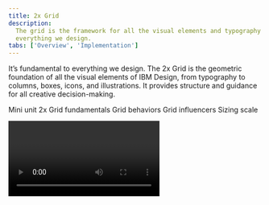 ```yaml
---
title: 2x Grid
description:
  The grid is the framework for all the visual elements and typography at IBM. It’s fundamental to
  everything we design.
tabs: ['Overview', 'Implementation']
---
```


<PageDescription>

It’s fundamental to everything we design. The 2x Grid is the geometric foundation of all the visual
elements of IBM Design, from typography to columns, boxes, icons, and illustrations. It provides
structure and guidance for all creative decision-making.

</PageDescription>

<AnchorLinks>

<AnchorLink>Mini unit</AnchorLink>
<AnchorLink>2x Grid fundamentals</AnchorLink>
<AnchorLink>Grid behaviors</AnchorLink>
<AnchorLink>Grid influencers</AnchorLink>
<AnchorLink>Sizing scale</AnchorLink>

</AnchorLinks>

<Video title="2x Grid Overview" vimeoId="281513522" />

## Resources

<Row className="resource-card-group">
<Column colMd={4} colLg={4} noGutterSm>
  <ResourceCard
    subTitle="IBM Grid Template"
    href="https://sketch.cloud/s/3a3f3f2d-94d7-4c16-8e2e-88ba80a6382e"
    >
      <MdxIcon name="sketch" />
  </ResourceCard>
</Column>
<Column colLg={4} colMd={4}  noGutterSm>
  <ResourceCard
    subTitle="Elements package: Grid"
    href="https://github.com/carbon-design-system/carbon/tree/v10/packages/grid"
    >

<MdxIcon name="github" />

  </ResourceCard>
</Column>
<Column colLg={4} colMd={4} noGutterSm>
  <ResourceCard
    subTitle="Grid package preview"
    href="https://carbon-elements.netlify.com/grid/examples/preview/"
    >

<MdxIcon name="codesandbox" />

  </ResourceCard>
</Column>
</Row>

<br />

<br />

## Mini unit

The basic unit of 2x Grid geometry is the 8-pixel square mini unit. Multiples of mini units compose
the dimensions of columns, rows, boxes, along with their margins and padding. The mini unit adapts
to your content while maintaining a consistent visual rhythm.

At breakpoint boundaries, mini units divide the screen into a fixed master grid, and multiples of
mini units map to fluid grid column widths and row heights. Fixed boxes are sized in mini units, as
are the fixed dimension of hybrid boxes.

Margin and padding are always applied in fixed mini unit multiples. Boxes are sized by applying a
sizing scale based on either fixed mini units or fluid column widths, along with a core set of
aspect ratios.

<Video title="Mini unit" vimeoId="292608020" />

## 2x Grid fundamentals

The core concept of the 2x Grid is to divide or multiply by two, forming a visual rhythm. Fluid
grids are built by division, whereas fixed grids are built with multiplication. On breakpoint
boundaries, these sizes match. Margins and padding are applied consistently in both cases.

<AnchorLinks small>

<AnchorLink>Columns and rows</AnchorLink>
<AnchorLink>Margins</AnchorLink>
<AnchorLink>Padding</AnchorLink>
<AnchorLink>Gutters</AnchorLink>
<AnchorLink>Breakpoints</AnchorLink>

</AnchorLinks>

### Columns and Rows

Columns and rows create key lines that are essential for visual rhythm, especially for typography.
Construct columns by either dividing a space into a fluid grid, or by tiling fixed boxes in
multiples.

![Columns and rows](/elements/2x-grid/Layout_overview_Columns-rows.svg)

#### Fluid grid

A fluid grid divides space by twos. This division is immediately evident in the 2x column structure.
Within a breakpoint, the column count is constant, and unit size scales with screen size. Choose a
column count by starting with one, then divide by two as needed.

#### Fixed grid

A fixed grid starts with a fixed unit size from the sizing scale, then tiles and wraps as needed,
like text. To employ the 2x concept, multiply box sizes by two and mix them together.

When tiling fixed boxes, the column count is not known in advance, but a grid emerges visually due
to the use of a consistent sizing scale. On breakpoint boundaries, fixed sizing scales match column
sizes.

#### Hybrid grid

Hybrid grids are also frequent in practice, and hybrid boxes have properties of both.

#### Decision tree

For dense content, use mini units for further alignment and spatial guidance.

![Columns and rows for dense content](/elements/2x-grid/Layout_overview_Columns-rows-light-dense.svg)

### Margins

The margins at the outer edge of the grid are always a fixed size within a breakpoint, even when
columns are fluid. See [breakpoints](#breakpoints) for a table of margin sizes.

![Margins](/elements/2x-grid/Layout_overview_Margins.svg)

### Padding

Padding is always a fixed multiple of mini units: 16 pixels at all standard breakpoints. Always
align type to the edge of box padding. Note, some design tools add padding to text boxes by default;
check text box padding and remove it if necessary.

![Padding](/elements/2x-grid/Layout_overview_Paddings.svg)

<DoDontRow>
  <DoDont caption="Always place type against the padding.">

![Always place type against the padding.](/elements/2x-grid/Layout_overview_Paddings-do.svg)

  </DoDont>
  <DoDont type="dont" caption="Never place type on the padding.">

![Never place type on the padding.](/elements/2x-grid/Layout_overview_Paddings-dont.svg)

  </DoDont>
</DoDontRow>

### Gutters

Grid gutters can be absent as shown above, or present as shown below. The margin around each grid
box matches its padding, for a total gutter of 32 pixels. For closely related content, consider a
gutterless grid. Apply gutters when content warrants more separation.

![Gutters](/elements/2x-grid/Layout_overview_Gutters.svg)

### Breakpoints

Use this set of standard breakpoints to maintain layout integrity across screen sizes. For best
results, test designs and code at each of these standard breakpoints.

Create custom breakpoints to accommodate special needs, by writing your own media queries and CSS
rules. Refer to the
[grid code package](https://github.com/carbon-design-system/carbon/tree/v10/packages/grid) for more
information.

| Breakpoint | Value (px/rem) | Columns | Size (%) | Size  | Padding | Margin |
| ---------- | -------------- | ------- | -------- | ----- | ------- | ------ |
| Small      | 320 / 20       | 4       | 25%      | 80 px | 16 px   | 0      |
| Medium     | 672 / 42       | 8       | 12.5%    | 80 px | 16 px   | 16 px  |
| Large      | 1056 / 66      | 16      | 6.25%    | 64 px | 16 px   | 16 px  |
| X-Large    | 1312 / 82      | 16      | 6.25%    | 80 px | 16 px   | 16 px  |
| Max        | 1584 / 99      | 16      | 6.25%    | 96 px | 16 px   | 24 px  |

For best results, test designs and code at each of these standard breakpoints.

<Video title="Breakpoints" vimeoId="292015984" />

## Grid behaviors

In user interfaces, screen size is dictated by the device and the user's chosen window size. We may
know content in advance, or the content may be dynamic.

Carefully consider the user's goal for their screen space, particularly when displaying dynamic
content. If a user's goal is to see more items, scale column count by tiling fixed boxes. If a user
wants to see more content within each item, scale boxes and use fixed column counts.

<AnchorLinks small>

<AnchorLink>Fluid columns</AnchorLink>
<AnchorLink>Fixed boxes</AnchorLink>
<AnchorLink>Hybrid boxes</AnchorLink>
<AnchorLink>Key lines</AnchorLink>

</AnchorLinks>

### Fluid columns

Fluid column structures are ideal for editorial content, dashboards, images, video, data
visualizations, etc. In each case, scaling the size of things is more useful to the user than
scaling the number of visible things. In a fluid grid, we divide available width in half to create
columns, repeating as necessary.

At each breakpoint, column count is fixed and column width is a multiple of mini units. Row height
is a multiple of column size, following recommended aspect ratios. Margin and padding are fixed
multiples of mini units. In between breakpoints, actual column width is a percentage of the grid
area, not a mini unit multiple. Content scales fluidly.

<Video title="Fluid grid" vimeoId="292024522" />

### Fixed boxes

A grid can be formed with fixed boxes by arranging tiles in an inline block, icons in toolbars, etc.
Column count grows with browser width. Tiles wrap to the next line, or are sometimes truncated with
an overflow scroll.

<Video title="Fixed boxes" vimeoId="292024183" />

First choose a base size from the [sizing scale](#sizing-scale), then build up each box in multiples
of the base size, following recommended [aspect ratios](#aspect-ratio). A grid emerges when each
tile uses a multiple of a consistent base size. Following this method ensures consistency of tile
sizes, even across products.

### Hybrid boxes

Hybrid boxes have different scaling rules in each dimension, so they do not use aspect ratios. When
a user would resize the browser expecting content to scale in one dimension but not the other, use
hybrid boxes.

Use the [sizing scale](#sizing-scale) to size a fixed dimension. Use column-width multiples to size
a grid-fluid dimension. Aspect ratios do not apply.

<Video title="Hybrid boxes" vimeoId="292025098" />

Here are some common UI behaviors:

| Examples   | Width        | Height          |
| ---------- | ------------ | --------------- |
| Header     | Fluid (Grid) | Fixed (m.u.)    |
| Toolbar    | Fluid (Grid) | Fixed (m.u.)    |
| Side Panel | Fixed        | Fluid (Grid)    |
| Menu       | Fixed        | Fluid (Content) |
| Content    | Fixed        | Fluid (Content) |
| Data Table | Fluid (Grid) | Fluid (Content) |

### Key lines

Regardless of how your grid is built, ensure the overall layout has visible key lines: vertical and
horizontal lines on which multiple objects align.

Horizontal and vertical alignment are equally critical. When present, the eye can follow content
more easily, increasing the perception of visual harmony.

## Grid influencers

Within a design system, layouts often follow a common structure, especially with regard to
navigation. This section covers which of these UI patterns you'll need, where users will expect to
see them on a page, and how they’ll affect the content that lives within the responsive grid.

<AnchorLinks small>

<AnchorLink>Screen regions</AnchorLink>
<AnchorLink>Panel behavior</AnchorLink>

</AnchorLinks>

### Screen regions

In a UI layout, users expect to find certain types of content in certain areas. We call these areas
_screen regions_. It is especially important for these zones to be consistent across devices and
adapt across breakpoints. [Learn more on the Global header pattern page](/patterns/global-header).

![Shell Illustration](/elements/2x-grid/Layout_overview_Screen-regions-1.svg)

<Caption>1. Header 2. Global sidenav 3. Local sidenav</Caption>

![Dropdown Illustration](/elements/2x-grid/Layout_overview_Screen-regions-2.svg)

<Caption>4. Dropdown menu 5. Content 6. Footer</Caption>

![Dialog Illustration](/elements/2x-grid/Layout_overview_Screen-regions-3.svg)

<Caption>7. Dialog</Caption>

### Panel behavior

All vertical panels expand to fill the full height of the browser window.

#### Flexible panels

The flexible panels allow for both collapsed and expanded states. The expanded state of a flexible
Panel is a fixed width that cannot be adjusted by the user. The collapsed Flexible Panel expands
when the user hovers over any portion of it. When flexible panels expand, they either condense both
the content and the grid or they push content beyond the edge of the browser.

<Video title="Flexible panels" vimeoId="292975726" />

<br />
<br />

#### Fixed panels

Fixed panels maintain a static width, cannot be collapsed, and also exist outside of the responsive
grid.

<Video title="Fixed panels" vimeoId="292988292" />

<br />
<br />

#### Floating panels

This panel style floats above the primary content area and does not affect the responsive grid.
Floating panels conceal any UI elements below them and must be dismissible by the user. Inline
menus, dropdowns and tooltips also float.

<Video title="Floating panels" vimeoId="292977039" />

## Sizing scale

We provide a sizing scale for both fixed and fluid sizes. Use it to size content as well as negative
space. Like a type scale, the sizing scale constrains the range of sizes to improve consistency and
rhythm, while still allowing a wide range of sizes. Spacing tokens are used to apply these
relationships consistently across UIs.

<AnchorLinks small>

<AnchorLink>Fixed base unit</AnchorLink>
<AnchorLink>Fluid base unit</AnchorLink>
<AnchorLink>Scaling multiple</AnchorLink>
<AnchorLink>Aspect ratio</AnchorLink>
<AnchorLink>Vertical rhythm</AnchorLink>
<AnchorLink>Components</AnchorLink>

</AnchorLinks>

### Fixed base unit

Use this fixed sizing scale, comprised of select mini unit multiples, when sizing icons, tiling
boxes, and applying vertical margin space.

![Fixed base unit](/elements/2x-grid/Layout_overview_Fixed-base-unit.svg)

Choose a size to use as your fixed base unit. Also see the [breakpoints table](#breakpoints).

| Sizing scale (px) | Mini units |
| ----------------- | ---------- |
| 8                 | 1x         |
| 16                | 2x         |
| 24                | 3x         |
| 32                | 4x         |
| 48                | 6x         |
| 64                | 8x         |
| 80                | 10x        |

### Fluid base unit

For fluid grids, the column width is the base unit. Just as a box can span multiple columns, its
height is a multiple of column width. Use cases are leading section in a webpage, divided section
for editorial content, modals, etc. Check out the [breakpoints table](#breakpoints) for pixel
sizings.

![Fluid base unit](/elements/2x-grid/Layout_overview_Fluid-base-unit.svg)

### Scaling multiple

After determining your base size, multiply it as needed for each use. For box sizing, apply an
[aspect ratio](#aspect-ratio) too.

<Video title="Scaling multiple" vimeoId="292026497" />

### Aspect ratio

When sizing boxes, constrain dimensions to one of the aspect ratios shown below whenever possible.
Doing so will heighten the perception of unity between products.

Choose an aspect ratio from the table, then multiply the base unit in each dimension as needed to
set width and height, maintaining the ratio in either portrait or landscape.

| Aspect ratios                 |     |
| ----------------------------- | --- |
| 1:1, 2:1, 2:3, 3:2, 4:3, 16:9 |     |

For example, to size a fluid box with a 2:1 landscape aspect ratio, you could span 4 columns in
width and 2 column-widths of height. To size a fixed box with the same aspect ratio, you could start
with an 80 pixel base unit, then multiply it by 4 in width and 2 in height, for a fixed box size of
320 by 160.

![aspect ratio](/elements/2x-grid/Layout_overview_Aspect-ratio.svg)

### Vertical rhythm

Use the fixed sizing scale to set vertical spacing between sections, by adding it to the top or
bottom margin of a box:

<Video title="Vertical rhythm" vimeoId="292028388" />

<DoDontRow>
  <DoDont
    caption="Mini unit is the guide when needed. Spacer snaps to the text box and does not necessarily need to snap to the mini unit.">

![Mini unit is the guide when needed. Spacer snaps to the text box and does not necessarily need to snap to the mini unit.](/elements/2x-grid/Layout_overview_Visual-rhythm-do.svg)

  </DoDont>
  <DoDont type="dont" caption="In Sketch, always use “Auto” in alignment to ensure the text box is fitting with the content. Spacer snaps to the text box.">

![Always use “Auto” in alignment to ensure the text box is fitting with the content. Spacer snaps to the text box.](/elements/2x-grid/Layout_overview_Visual-rhythm-dont.svg)

  </DoDont>
</DoDontRow>

### Components

Components can be sized like other boxes: either fixed or fluid, and often hybrid, with fixed height
and fluid width. When interior space within a component is cramped, use the minor sizing scale:

When multiple components adhere to the same scale, grid relationships naturally emerge. For example,
vertically aligning form fields such as checkboxes and radio buttons produces a grid effect when
interior spacing is consistent.

<Video title="Components" vimeoId="292028752" />
